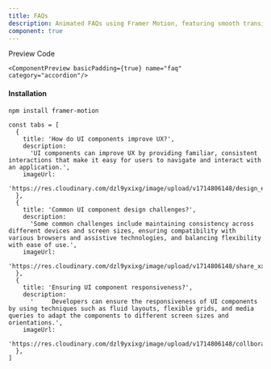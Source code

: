 ```yaml
---
title: FAQs
description: Animated FAQs using Framer Motion, featuring smooth transitions and interactive effects for expanding and collapsing answers
component: true
---
```


<Tabs defaultValue="preview" className="w-full relative">
  <TabsList >
    <TabsTrigger value="preview">Preview</TabsTrigger>
    <TabsTrigger value="codesnippet">Code</TabsTrigger>
  </TabsList>
  <TabsContent
    value="preview"
  >

    <ComponentPreview basicPadding={true} name="faq" category="accordion"/>

  </TabsContent>
  <TabsContent value="codesnippet">
<CodeWrapper noExpand={true}>
    <CodePreview name="faq" category="component" />

</CodeWrapper>
  </TabsContent>
</Tabs>

#### Installation

```bash
npm install framer-motion
```

```tsx title="data"
const tabs = [
  {
    title: 'How do UI components improve UX?',
    description:
      'UI components can improve UX by providing familiar, consistent interactions that make it easy for users to navigate and interact with an application.',
    imageUrl:
      'https://res.cloudinary.com/dzl9yxixg/image/upload/v1714806148/design_elbeas.png',
  },
  {
    title: 'Common UI component design challenges?',
    description:
      'Some common challenges include maintaining consistency across different devices and screen sizes, ensuring compatibility with various browsers and assistive technologies, and balancing flexibility with ease of use.',
    imageUrl:
      'https://res.cloudinary.com/dzl9yxixg/image/upload/v1714806148/share_xxzjjp.png',
  },
  {
    title: 'Ensuring UI component responsiveness?',
    description:
      '     Developers can ensure the responsiveness of UI components by using techniques such as fluid layouts, flexible grids, and media queries to adapt the components to different screen sizes and orientations.',
    imageUrl:
      'https://res.cloudinary.com/dzl9yxixg/image/upload/v1714806148/collboration_frpdk8.png',
  },
]
```
